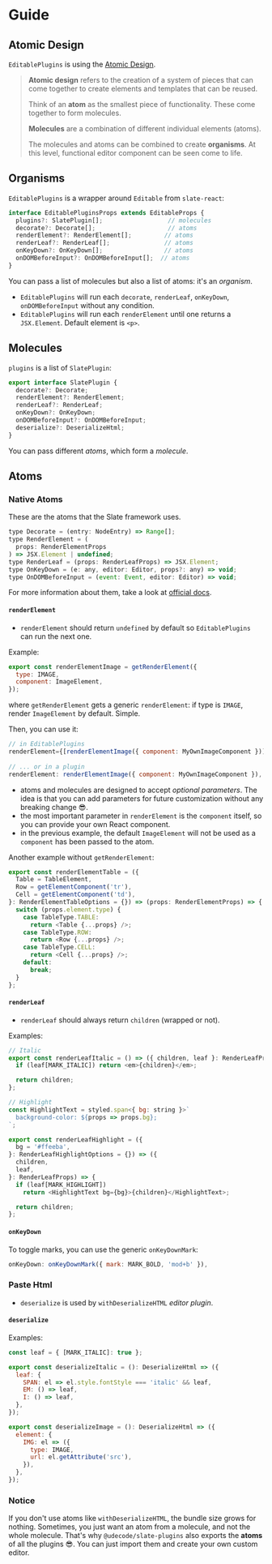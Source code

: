 
<Meta title="Docs/Guide" />

# Guide

## Atomic Design 

`EditablePlugins` is using the [Atomic Design](http://atomicdesign.bradfrost.com/chapter-2/).

> **Atomic design** refers to the creation of a system of pieces that can come together to create elements and templates that can be reused.
>
> Think of an **atom** as the smallest piece of functionality. These come together to form molecules.
>
> **Molecules** are a combination of different individual elements (atoms).
>
> The molecules and atoms can be combined to create **organisms**. At this level, functional editor component can be seen come to life.


## Organisms

`EditablePlugins` is a wrapper around `Editable` from `slate-react`:

```js
interface EditablePluginsProps extends EditableProps {
  plugins?: SlatePlugin[];                  // molecules
  decorate?: Decorate[];                    // atoms
  renderElement?: RenderElement[];         // atoms
  renderLeaf?: RenderLeaf[];               // atoms
  onKeyDown?: OnKeyDown[];                 // atoms
  onDOMBeforeInput?: OnDOMBeforeInput[];  // atoms
}
```

You can pass a list of molecules but also a list of atoms: it's an *organism*.

- `EditablePlugins` will run each `decorate`, `renderLeaf`, `onKeyDown`, `onDOMBeforeInput` without any condition.
- `EditablePlugins` will run each `renderElement` until one returns a `JSX.Element`. Default element is `<p>`.

## Molecules

`plugins` is a list of `SlatePlugin`:

```js
export interface SlatePlugin {
  decorate?: Decorate;
  renderElement?: RenderElement;
  renderLeaf?: RenderLeaf;
  onKeyDown?: OnKeyDown;
  onDOMBeforeInput?: OnDOMBeforeInput;
  deserialize?: DeserializeHtml;
}
```

You can pass different *atoms*, which form a *molecule*.

## Atoms

### Native Atoms

These are the atoms that the Slate framework uses.

```js
type Decorate = (entry: NodeEntry) => Range[];
type RenderElement = (
  props: RenderElementProps
) => JSX.Element | undefined;
type RenderLeaf = (props: RenderLeafProps) => JSX.Element;
type OnKeyDown = (e: any, editor: Editor, props?: any) => void;
type OnDOMBeforeInput = (event: Event, editor: Editor) => void;
```

For more information about them, take a look at [official docs](https://docs.slatejs.org/).

#### `renderElement`

- `renderElement` should return `undefined` by default so `EditablePlugins` can run the next one.

Example:

```js
export const renderElementImage = getRenderElement({
  type: IMAGE,
  component: ImageElement,
});
```

where `getRenderElement` gets a generic `renderElement`: if type is `IMAGE`, render `ImageElement` by default. Simple.

Then, you can use it:

```js
// in EditablePlugins
renderElement={[renderElementImage({ component: MyOwnImageComponent })]}
  
// ... or in a plugin
renderElement: renderElementImage({ component: MyOwnImageComponent }),
```

- atoms and molecules are designed to accept *optional parameters*. 
The idea is that you can add parameters for future customization without any breaking change 😎.
- the most important parameter in `renderElement` is the `component` itself, so you can provide your own React component.
- in the previous example, the default `ImageElement` will not be used as a `component` has been passed to the atom. 

Another example without `getRenderElement`:

```js
export const renderElementTable = ({
  Table = TableElement,
  Row = getElementComponent('tr'),
  Cell = getElementComponent('td'),
}: RenderElementTableOptions = {}) => (props: RenderElementProps) => {
  switch (props.element.type) {
    case TableType.TABLE:
      return <Table {...props} />;
    case TableType.ROW:
      return <Row {...props} />;
    case TableType.CELL:
      return <Cell {...props} />;
    default:
      break;
  }
};
```

#### `renderLeaf`

- `renderLeaf` should always return `children` (wrapped or not).

Examples:

```js
// Italic
export const renderLeafItalic = () => ({ children, leaf }: RenderLeafProps) => {
  if (leaf[MARK_ITALIC]) return <em>{children}</em>;

  return children;
};

// Highlight
const HighlightText = styled.span<{ bg: string }>`
  background-color: ${props => props.bg};
`;

export const renderLeafHighlight = ({
  bg = '#ffeeba',
}: RenderLeafHighlightOptions = {}) => ({
  children,
  leaf,
}: RenderLeafProps) => {
  if (leaf[MARK_HIGHLIGHT])
    return <HighlightText bg={bg}>{children}</HighlightText>;

  return children;
};
```

#### `onKeyDown`

To toggle marks, you can use the generic `onKeyDownMark`:

```js
onKeyDown: onKeyDownMark({ mark: MARK_BOLD, 'mod+b' }),
```

### Paste Html

- `deserialize` is used by `withDeserializeHTML` *editor plugin*.

#### `deserialize`

Examples:

```js
const leaf = { [MARK_ITALIC]: true };

export const deserializeItalic = (): DeserializeHtml => ({
  leaf: {
    SPAN: el => el.style.fontStyle === 'italic' && leaf,
    EM: () => leaf,
    I: () => leaf,
  },
});

export const deserializeImage = (): DeserializeHtml => ({
  element: {
    IMG: el => ({
      type: IMAGE,
      url: el.getAttribute('src'),
    }),
  },
});
```

### Notice

If you don't use atoms like `withDeserializeHTML`, the bundle size grows for nothing.
Sometimes, you just want an atom from a molecule, and not the whole molecule. 
That's why `@udecode/slate-plugins` also exports the **atoms** of all the plugins 😎.
You can just import them and create your own custom editor.


